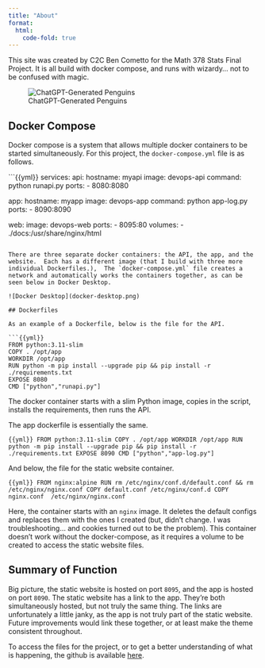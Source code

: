 ```yaml
---
title: "About"
format:
  html:
    code-fold: true
---
```


This site was created by C2C Ben Cometto for the Math 378 Stats Final Project.  It is all build with docker compose, and runs with wizardy... not to be confused with magic.

![ChatGPT-Generated Penguins](gpt-penguins4.png)

## Docker Compose

Docker compose is a system that allows multiple docker containers to be started simultaneously.  For this project, the `docker-compose.yml` file is as follows.

```{{yml}}
services:
  api:
    hostname: myapi
    image: devops-api
    command: python runapi.py
    ports:
      - 8080:8080

  app:
    hostname: myapp
    image: devops-app
    command: python app-log.py
    ports:
      - 8090:8090

  web:
    image: devops-web
    ports:
      - 8095:80
    volumes:
      - ./docs:/usr/share/nginx/html
```

There are three separate docker containers: the API, the app, and the website.  Each has a different image (that I build with three more individual Dockerfiles.),  The `docker-compose.yml` file creates a network and automatically works the containers together, as can be seen below in Docker Desktop.

![Docker Desktop](docker-desktop.png)

## Dockerfiles

As an example of a Dockerfile, below is the file for the API.

```{{yml}}
FROM python:3.11-slim
COPY . /opt/app
WORKDIR /opt/app
RUN python -m pip install --upgrade pip && pip install -r ./requirements.txt
EXPOSE 8080
CMD ["python","runapi.py"]
```

The docker container starts with a slim Python image, copies in the script, installs the requirements, then runs the API.

The app dockerfile is essentially the same.

```{{yml}}
FROM python:3.11-slim
COPY . /opt/app
WORKDIR /opt/app
RUN python -m pip install --upgrade pip && pip install -r ./requirements.txt
EXPOSE 8090
CMD ["python","app-log.py"]
```

And below, the file for the static website container.

```{{yml}}
FROM nginx:alpine
RUN rm /etc/nginx/conf.d/default.conf && rm /etc/nginx/nginx.conf
COPY default.conf /etc/nginx/conf.d
COPY nginx.conf  /etc/nginx/nginx.conf
```

Here, the container starts with an `nginx` image.  It deletes the default configs and replaces them with the ones I created (but, didn't change.  I was troubleshooting... and cookies turned out to be the problem).  This container doesn't work without the docker-compose, as it requires a volume to be created to access the static website files.

## Summary of Function

Big picture, the static website is hosted on port `8095`, and the app is hosted on port `8090`.  The static website has a link to the app.  They're both simultaneously hosted, but not truly the same thing.  The links are unfortunately a little janky, as the app is not truly part of the static website.  Future improvements would link these together, or at least make the theme consistent throughout.

To access the files for the project, or to get a better understanding of what is happening, the github is available [here](https://github.com/dbcometto/final_devops){target="_blank"}.